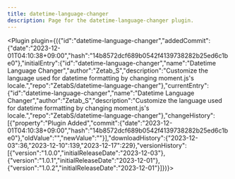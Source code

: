 ---
title: datetime-language-changer
description: Page for the datetime-language-changer plugin.
---


<Plugin plugin={({"id":"datetime-language-changer","addedCommit":{"date":"2023-12-01T04:10:38+09:00","hash":"14b8572dcf689b0542f4139738282b25ed6c1be0"},"initialEntry":{"id":"datetime-language-changer","name":"Datetime Language Changer","author":"Zetab_S","description":"Customize the language used for datetime formatting by changing moment.js's locale.","repo":"ZetabS/datetime-language-changer"},"currentEntry":{"id":"datetime-language-changer","name":"Datetime Language Changer","author":"Zetab_S","description":"Customize the language used for datetime formatting by changing moment.js's locale.","repo":"ZetabS/datetime-language-changer"},"changeHistory":[{"property":"Plugin Added","commit":{"date":"2023-12-01T04:10:38+09:00","hash":"14b8572dcf689b0542f4139738282b25ed6c1be0"},"oldValue":"","newValue":""}],"downloadHistory":{"2023-12-03":36,"2023-12-10":139,"2023-12-17":229},"versionHistory":[{"version":"1.0.0","initialReleaseDate":"2023-12-03"},{"version":"1.0.1","initialReleaseDate":"2023-12-01"},{"version":"1.0.2","initialReleaseDate":"2023-12-01"}]})}></Plugin>